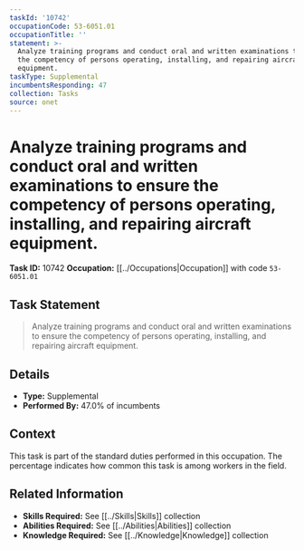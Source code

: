 ```yaml
---
taskId: '10742'
occupationCode: 53-6051.01
occupationTitle: ''
statement: >-
  Analyze training programs and conduct oral and written examinations to ensure
  the competency of persons operating, installing, and repairing aircraft
  equipment.
taskType: Supplemental
incumbentsResponding: 47
collection: Tasks
source: onet
---
```

# Analyze training programs and conduct oral and written examinations to ensure the competency of persons operating, installing, and repairing aircraft equipment.

**Task ID:** 10742
**Occupation:** [[../Occupations|Occupation]] with code `53-6051.01`

## Task Statement

> Analyze training programs and conduct oral and written examinations to ensure the competency of persons operating, installing, and repairing aircraft equipment.

## Details

- **Type:** Supplemental
- **Performed By:** 47.0% of incumbents

## Context

This task is part of the standard duties performed in this occupation. The percentage indicates how common this task is among workers in the field.

## Related Information

- **Skills Required:** See [[../Skills|Skills]] collection
- **Abilities Required:** See [[../Abilities|Abilities]] collection
- **Knowledge Required:** See [[../Knowledge|Knowledge]] collection
